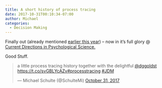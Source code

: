 ```yaml
---
title: A short history of process tracing
date: 2017-10-31T00:10:34-07:00
author: Michael
categories:
  - Decision Making
---
```

Finally out (already mentioned [earlier this year](http://www.schulte-mecklenbeck.com/2017/04/growing-up-to-be-old/)) &#8211; now in it&#8217;s full glory @ [Current Directions in Psychological Science.](http://journals.sagepub.com/doi/pdf/10.1177/0963721417708229)

Good Stuff.

<blockquote class="twitter-tweet" data-width="550">
  <p lang="en" dir="ltr">
    a little process tracing history together with the delightful <a href="https://twitter.com/dggoldst?ref_src=twsrc%5Etfw">@dggoldst</a> <a href="https://t.co/svGBLYcAZv">https://t.co/svGBLYcAZv</a><a href="https://twitter.com/hashtag/processtracing?src=hash&ref_src=twsrc%5Etfw">#processtracing</a> <a href="https://twitter.com/hashtag/JDM?src=hash&ref_src=twsrc%5Etfw">#JDM</a>
  </p>
  
  <p>
    &mdash; Michael Schulte (@SchulteMi) <a href="https://twitter.com/SchulteMi/status/925243864671285248?ref_src=twsrc%5Etfw">October 31, 2017</a>
  </p>
</blockquote>



&nbsp;